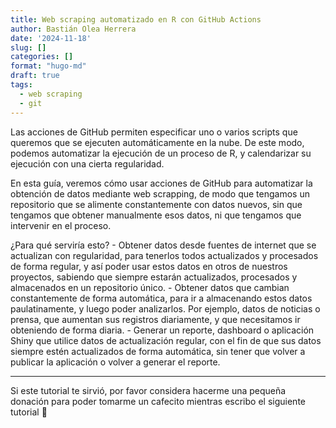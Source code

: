 ```yaml
---
title: Web scraping automatizado en R con GitHub Actions
author: Bastián Olea Herrera
date: '2024-11-18'
slug: []
categories: []
format: "hugo-md"
draft: true
tags:
  - web scraping
  - git
---
```


Las acciones de GitHub permiten especificar uno o varios scripts que queremos que se ejecuten automáticamente en la nube. De este modo, podemos automatizar la ejecución de un proceso de R, y calendarizar su ejecución con una cierta regularidad.

En esta guía, veremos cómo usar acciones de GitHub para automatizar la obtención de datos mediante web scrapping, de modo que tengamos un repositorio que se alimente constantemente con datos nuevos, sin que tengamos que obtener manualmente esos datos, ni que tengamos que intervenir en el proceso.

¿Para qué serviría esto?
- Obtener datos desde fuentes de internet que se actualizan con regularidad, para tenerlos todos actualizados y procesados de forma regular, y así poder usar estos datos en otros de nuestros proyectos, sabiendo que siempre estarán actualizados, procesados y almacenados en un repositorio único. 
- Obtener datos que cambian constantemente de forma automática, para ir a almacenando estos datos paulatinamente, y luego poder analizarlos. Por ejemplo, datos de noticias o prensa, que aumentan sus registros diariamente, y que necesitamos ir obteniendo de forma diaria.
- Generar un reporte, dashboard o aplicación Shiny que utilice datos de actualización regular, con el fin de que sus datos siempre estén actualizados de forma automática, sin tener que volver a publicar la aplicación o volver a generar el reporte.


----


Si este tutorial te sirvió, por favor considera hacerme una pequeña donación para poder tomarme un cafecito mientras escribo el siguiente tutorial 🥺

```{=html}
<div style = "height: 18px;">
</div>
<div>
  <div style="display: flex;
  justify-content: center;
  align-items: center;">
    <script type="text/javascript" src="https://cdnjs.buymeacoffee.com/1.0.0/button.prod.min.js" data-name="bmc-button" data-slug="bastimapache" data-color="#FFDD00" data-emoji="☕"  data-font="Cookie" data-text="Regálame un cafecito" data-outline-color="#000000" data-font-color="#000000" data-coffee-color="#ffffff" ></script>
  </div>
```